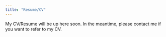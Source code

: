```yaml
---
title: "Resume/CV"
---
```


My CV/Resume will be up here soon. In the meantime, please contact me if you want to refer to my CV.
